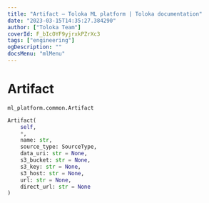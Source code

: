 ```yaml
---
title: "Artifact — Toloka ML platform | Toloka documentation"
date: "2023-03-15T14:35:27.384290"
author: ["Toloka Team"]
coverId: F_bIcOYF9yjrxkPZrXc3
tags: ["engineering"]
ogDescription: ""
docsMenu: "mlMenu"
---
```


# Artifact

`ml_platform.common.Artifact`

```python
Artifact(
    self,
    *,
    name: str,
    source_type: SourceType,
    data_uri: str = None,
    s3_bucket: str = None,
    s3_key: str = None,
    s3_host: str = None,
    url: str = None,
    direct_url: str = None
)
```